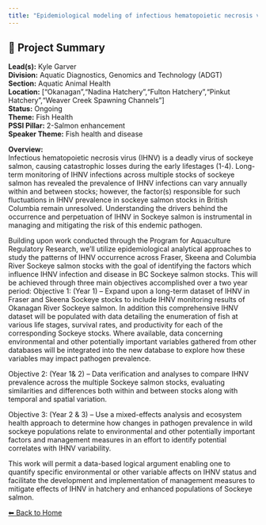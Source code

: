 ```yaml
---
title: "Epidemiological modeling of infectious hematopoietic necrosis virus in Sockeye salmon"
---
```


## 🧬 Project Summary

**Lead(s):** Kyle Garver  
**Division:** Aquatic Diagnostics, Genomics and Technology (ADGT)  
**Section:** Aquatic Animal Health  
**Location:** ["Okanagan","Nadina Hatchery","Fulton Hatchery","Pinkut Hatchery","Weaver Creek Spawning Channels"]  
**Status:** Ongoing  
**Theme:** Fish Health  
**PSSI Pillar:** 2-Salmon enhancement  
**Speaker Theme:** Fish health and disease  

**Overview:**  
Infectious hematopoietic necrosis virus (IHNV) is a deadly virus of sockeye
salmon, causing catastrophic losses during the early lifestages (1-4). Long-
term monitoring of IHNV infections across multiple stocks of sockeye salmon
has revealed the prevalence of IHNV infections can vary annually within and
between stocks; however, the factor(s) responsible for such fluctuations in
IHNV prevalence in sockeye salmon stocks in British Columbia remain
unresolved. Understanding the drivers behind the occurrence and perpetuation
of IHNV in Sockeye salmon is instrumental in managing and mitigating the risk
of this endemic pathogen.

Building upon work conducted through the Program for Aquaculture Regulatory
Research, we’ll utilize epidemiological analytical approaches to study the
patterns of IHNV occurrence across Fraser, Skeena and Columbia River Sockeye
salmon stocks with the goal of identifying the factors which influence IHNV
infection and disease in BC Sockeye salmon stocks. This will be achieved
through three main objectives accomplished over a two year period: Objective
1: (Year 1) – Expand upon a long-term dataset of IHNV in Fraser and Skeena
Sockeye stocks to include IHNV monitoring results of Okanagan River Sockeye
salmon. In addition this comprehensive IHNV dataset will be populated with
data detailing the enumeration of fish at various life stages, survival rates,
and productivity for each of the corresponding Sockeye stocks. Where
available, data concerning environmental and other potentially important
variables gathered from other databases will be integrated into the new
database to explore how these variables may impact pathogen prevalence.

Objective 2: (Year 1&amp; 2) – Data verification and analyses to compare IHNV
prevalence across the multiple Sockeye salmon stocks, evaluating similarities
and differences both within and between stocks along with temporal and spatial
variation.

Objective 3: (Year 2 &amp; 3) – Use a mixed-effects analysis and ecosystem health
approach to determine how changes in pathogen prevalence in wild sockeye
populations relate to environmental and other potentially important factors
and management measures in an effort to identify potential correlates with
IHNV variability.

This work will permit a data-based logical argument enabling one to quantify
specific environmental or other variable affects on IHNV status and facilitate
the development and implementation of management measures to mitigate effects
of IHNV in hatchery and enhanced populations of Sockeye salmon.



[⬅ Back to Home](../index.qmd)
